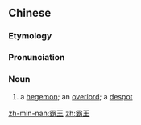 ==Chinese==
{{zh-forms}}

===Etymology===
{{rfe|lang=zh}}

===Pronunciation===
{{zh-pron
|m=bàwáng
|c=baa3 wong4
|h=pfs=pa-vòng
|mn=pà-ông
|cat=n
}}

===Noun===
{{zh-noun}}

# a [[hegemon]]; an [[overlord]]; a [[despot]]

[[zh-min-nan:霸王]]
[[zh:霸王]]